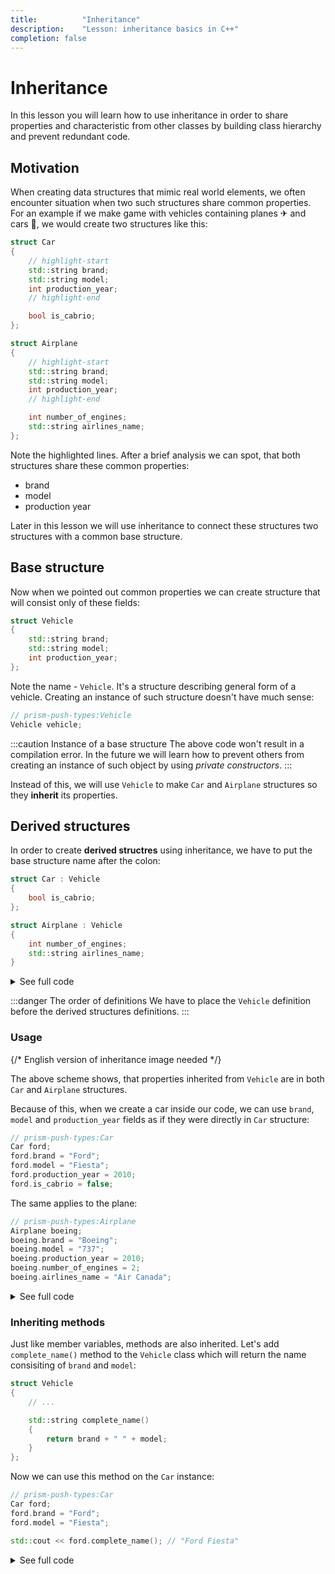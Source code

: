 ```yaml
---
title:			"Inheritance"
description:	"Lesson: inheritance basics in C++"
completion: false
---
```


# Inheritance


In this lesson you will learn how to use inheritance in order to share properties and characteristic from other classes
by building class hierarchy and prevent redundant code. 

## Motivation 

When creating data structures that mimic real world elements, we often encounter situation when two such structures share common properties.
For an example if we make game with vehicles containing planes ✈ and cars 🚗, we would create two structures like this:

```cpp
struct Car
{
    // highlight-start
    std::string brand;
    std::string model;
    int production_year;
    // highlight-end

    bool is_cabrio;
};

struct Airplane
{
    // highlight-start
    std::string brand;
    std::string model;
    int production_year;
	// highlight-end

    int number_of_engines;
    std::string airlines_name;
};
```

Note the highlighted lines. After a brief analysis we can spot, that both structures share these common properties:

- brand
- model
- production year

Later in this lesson we will use inheritance to connect these structures two structures with a common base structure.

## Base structure

Now when we pointed out common properties we can create structure that will consist only of these fields:

```cpp
struct Vehicle
{
    std::string brand;
    std::string model;
    int production_year;
};
```

Note the name - `Vehicle`. It's a structure describing general form of a vehicle. Creating an instance of such structure doesn't have much sense: 

```cpp
// prism-push-types:Vehicle
Vehicle vehicle;
```

:::caution Instance of a base structure
The above code won't result in a compilation error. In the future we will learn how to prevent others from creating
an instance of such object by using *private constructors*.
:::

Instead of this, we will use `Vehicle` to make `Car` and `Airplane` structures so they **inherit** its properties.

## Derived structures

In order to create **derived structres** using inheritance, we have to put the base structure name after the colon:

```cpp
struct Car : Vehicle
{
    bool is_cabrio;
};

struct Airplane : Vehicle
{
    int number_of_engines;
    std::string airlines_name;
}
```

<details>
    <summary>See full code</summary>
    <div>
        <CustomCodeBlock maxlines={25} resizable>
            <FullCode_DerivedStructs />
        </CustomCodeBlock>
    </div>
</details>

:::danger The order of definitions
We have to place the `Vehicle` definition before the derived structures definitions.
:::

### Usage

{/* English version of inheritance image needed */}

The above scheme shows, that properties inherited from `Vehicle` are in both `Car` and `Airplane` structures.

Because of this, when we create a car inside our code, we can use `brand`, `model` and `production_year` fields as if they were directly in `Car` structure:

```cpp
// prism-push-types:Car
Car ford;
ford.brand = "Ford";
ford.model = "Fiesta";
ford.production_year = 2010;
ford.is_cabrio = false;
```

The same applies to the plane:

```cpp showLineNumbers
// prism-push-types:Airplane
Airplane boeing;
boeing.brand = "Boeing";
boeing.model = "737";
boeing.production_year = 2010;
boeing.number_of_engines = 2;
boeing.airlines_name = "Air Canada";
```

<details>
    <summary>See full code</summary>
    <div>
        <CustomCodeBlock maxlines={25} resizable>
            <FullCode_DerivedStructsUsage />
        </CustomCodeBlock>
    </div>
</details>

### Inheriting methods

Just like member variables, methods are also inherited. Let's add `complete_name()` method to the `Vehicle` class which will return the name consisiting of `brand` and `model`:

```cpp
struct Vehicle 
{
    // ... 

    std::string complete_name() 
    {
        return brand + " " + model;
    }
};
```

Now we can use this method on the `Car` instance:

```cpp
// prism-push-types:Car
Car ford;
ford.brand = "Ford";
ford.model = "Fiesta";

std::cout << ford.complete_name(); // "Ford Fiesta"
```

<details>
    <summary>See full code</summary>
    <div>
        <CustomCodeBlock maxlines={25} resizable>
            <FullCode_DerivedStructsMethods />
        </CustomCodeBlock>
    </div>
</details>